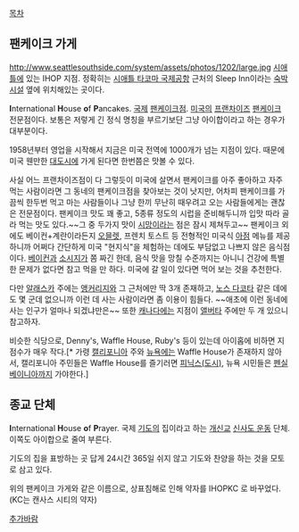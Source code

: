 [[목차]]
== 팬케이크 가게 ==
http://www.seattlesouthside.com/system/assets/photos/1202/large.jpg
[[시애틀]]에 있는 IHOP 지점. 정확히는 [[시애틀 타코마 국제공항]] 근처의 Sleep Inn이라는 [[숙박시설]] 옆에 위치해있는 곳이다.

'''I'''nternational '''H'''ouse '''o'''f '''P'''ancakes. [[국제]] [[팬케이크]]점. [[미국]]의 [[프랜차이즈]] [[팬케이크]] 전문점이다. 보통은 저렇게 긴 정식 명칭을 부르기보단 그냥 아이합이라고 하는 경우가 대부분이다.

1958년부터 영업을 시작해서 지금은 미국 전역에 1000개가 넘는 지점이 있다. 때문에 미국 웬만한 [[대도시]]에 가게 된다면 한번쯤은 맛볼 수 있다.

사실 어느 프랜차이즈점이 다 그렇듯이 미국에 살면서 팬케이크를 아주 좋아하고 자주 먹는 사람이라면 그 동네의 팬케이크점을 찾아보는 것이 낫지만, 어차피 팬케이크를 가끔씩 한두번 먹고 마는 사람들이나 그냥 한끼 무난히 때우려고 오는 사람들에게는 괜찮은 전문점이다. 팬케이크 맛도 꽤 좋고, 5종류 정도의 시럽을 준비해두니까 입맛 따라 골라 먹는 맛도 있다.~~그 중 두가지 맛이 [[시망]]이라는 점은 잠시 제쳐두고~~ 팬케이크 외에도 베이컨+계란이라든지 [[오믈렛]], 프렌치 토스트 등 전형적인 미국식 [[아점]] 메뉴를 제공하니까 어쩌다 간단하게 미국 "현지식"을 체험하는 데에도 부담없고 나쁘지 않은 음식점이다. [[베이컨]]과 [[소시지]]가 쫌 짜긴 한데, 음식 맛을 망칠 수준까지는 아니니 건강에 특별한 문제가 없다면 참고 먹을 만 하다. 미국에 갈 일이 있다면 먹어 보는 것을 추천한다.

다만 [[알래스카]] 주에는 [[앵커리지]]와 그 근처에만 딱 3개 존재하고, [[노스 다코타]] 같은 데에도 몇 군데 없으니까 이런 데 사는 사람이라면 좀 이용이 힘들다. ~~애초에 이런 동네에 사는 인구가 얼마나 되겠냐만은~~ 또한 [[캐나다]]에는 지점이 [[앨버타]] 주에만 두 개 있으니 참고하자.

비슷한 식당으로, Denny's, Waffle House, Ruby's 등이 있는데 아이홉에 비하면 지점수가 매우 작다.[* 가령 [[캘리포니아]] 주와 [[뉴욕]]에는 Waffle House가 존재하지 않아서, 캘리포니아 주민들은 Waffle House를 즐기러면 [[피닉스(도시)]], 뉴욕 시민들은 [[펜실베이니아]]까지 가야한다.]

== 종교 단체 ==
'''I'''nternational '''H'''ouse '''o'''f '''P'''rayer. 국제 [[기도]]의 집이라고 하는 [[개신교]] [[신사도 운동]] 단체. 이쪽도 아이합으로 줄여 부른다.

기도의 집을 표방하는 곳 답게 24시간 365일 쉬지 않고 기도와 찬양을 하는 것을 모토로 삼고 있다.

위의 팬케이크 가게와 같은 이름으로, 상표침해로 인해 약자를 IHOPKC 로 바꾸었다. (KC는 캔사스 시티의 약자)

[[추가바람]]
